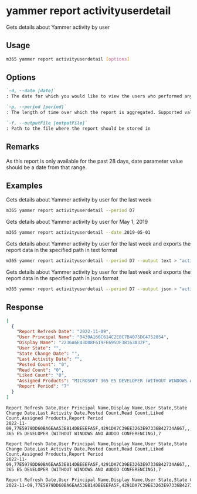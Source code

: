 
# yammer report activityuserdetail

Gets details about Yammer activity by user

## Usage

```sh
m365 yammer report activityuserdetail [options]
```

## Options

```md defintion-list
`-d, --date [date]`
: The date for which you would like to view the users who performed any activity. Supported date format is `YYYY-MM-DD`. Specify the date or period, but not both.

`-p, --period [period]`
: The length of time over which the report is aggregated. Supported values `D7`, `D30`, `D90`, `D180`.

`-f, --outputFile [outputFile]`
: Path to the file where the report should be stored in
```

<Global />

## Remarks

As this report is only available for the past 28 days, date parameter value should be a date from that range.

## Examples

Gets details about Yammer activity by user for the last week

```sh
m365 yammer report activityuserdetail --period D7
```

Gets details about Yammer activity by user for May 1, 2019

```sh
m365 yammer report activityuserdetail --date 2019-05-01
```

Gets details about Yammer activity by user for the last week and exports the report data in the specified path in text format

```sh
m365 yammer report activityuserdetail --period D7 --output text > "activityuserdetail.txt"
```

Gets details about Yammer activity by user for the last week and exports the report data in the specified path in json format

```sh
m365 yammer report activityuserdetail --period D7 --output json > "activityuserdetail.json"
```

## Response

<Tabs>
  <TabItem value="JSON">

  ```json
  [
    {
      "Report Refresh Date": "2022-11-09",
      "User Principal Name": "0439A166C614C2E8C7B4075DC4752054",
      "Display Name": "2236A6E43D08F619FE695DF3B163A32F",
      "User State": "",
      "State Change Date": "",
      "Last Activity Date": "",
      "Posted Count": "0",
      "Read Count": "0",
      "Liked Count": "0",
      "Assigned Products": "MICROSOFT 365 E5 DEVELOPER (WITHOUT WINDOWS AND AUDIO CONFERENCING)",
      "Report Period": "7"
    }
  ]
  ```

  </TabItem>
  <TabItem value="Text">

  ```text
  Report Refresh Date,User Principal Name,Display Name,User State,State Change Date,Last Activity Date,Posted Count,Read Count,Liked Count,Assigned Products,Report Period
  2022-11-09,77E5979DD60BA6EAA53E814DBEEEFA5F,4291DA7C39EE3263E97336B42734A667,,,,0,0,0,MICROSOFT 365 E5 DEVELOPER (WITHOUT WINDOWS AND AUDIO CONFERENCING),7
  ```

  </TabItem>
  <TabItem value="CSV">

  ```csv
  Report Refresh Date,User Principal Name,Display Name,User State,State Change Date,Last Activity Date,Posted Count,Read Count,Liked Count,Assigned Products,Report Period
  2022-11-09,77E5979DD60BA6EAA53E814DBEEEFA5F,4291DA7C39EE3263E97336B42734A667,,,,0,0,0,MICROSOFT 365 E5 DEVELOPER (WITHOUT WINDOWS AND AUDIO CONFERENCING),7
  ```

  </TabItem>
  <TabItem value="Markdown">

  ```md
  Report Refresh Date,User Principal Name,Display Name,User State,State Change Date,Last Activity Date,Posted Count,Read Count,Liked Count,Assigned Products,Report Period
  2022-11-09,77E5979DD60BA6EAA53E814DBEEEFA5F,4291DA7C39EE3263E97336B42734A667,,,,0,0,0,MICROSOFT 365 E5 DEVELOPER (WITHOUT WINDOWS AND AUDIO CONFERENCING),7
  ```

  </TabItem>
</Tabs>

